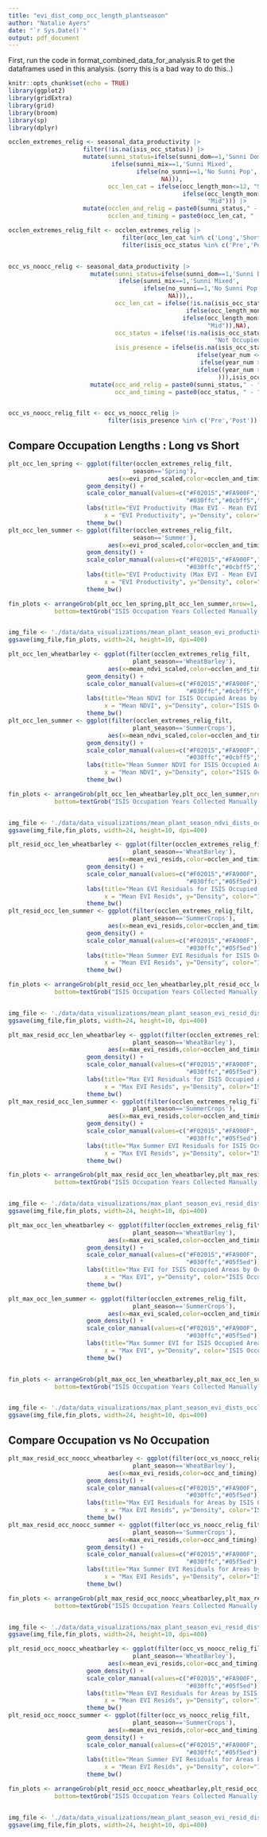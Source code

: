 ```yaml
---
title: "evi_dist_comp_occ_length_plantseason"
author: "Natalie Ayers"
date: "`r Sys.Date()`"
output: pdf_document
---
```


First, run the code in format_combined_data_for_analysis.R to get the dataframes used in this analysis. (sorry this is a bad way to do this..)

```r
knitr::opts_chunk$set(echo = TRUE)
library(ggplot2)
library(gridExtra)
library(grid)
library(broom)
library(sp)
library(dplyr)
```

```r
occlen_extremes_relig <- seasonal_data_productivity |>
                     filter(!is.na(isis_occ_status)) |>
                     mutate(sunni_status=ifelse(sunni_dom==1,'Sunni Dominated',
                             ifelse(sunni_mix==1,'Sunni Mixed',
                                    ifelse(no_sunni==1,'No Sunni Pop',
                                           NA))),
                            occ_len_cat = ifelse(occ_length_mon<=12, "Short",
                                                 ifelse(occ_length_mon>=35,"Long",
                                                        "Mid"))) |>
                     mutate(occlen_and_relig = paste0(sunni_status," - ",occ_len_cat),
                            occlen_and_timing = paste0(occ_len_cat, " - " ,isis_occ_status))

occlen_extremes_relig_filt <- occlen_extremes_relig |>
                                filter(occ_len_cat %in% c('Long','Short')) |>
                                filter(isis_occ_status %in% c('Pre','Post'))


occ_vs_noocc_relig <- seasonal_data_productivity |>
                       mutate(sunni_status=ifelse(sunni_dom==1,'Sunni Dominated',
                               ifelse(sunni_mix==1,'Sunni Mixed',
                                      ifelse(no_sunni==1,'No Sunni Pop',
                                             NA))),,
                              occ_len_cat = ifelse(!is.na(isis_occ_status),
                                                  ifelse(occ_length_mon<=12, "Short",
                                                 ifelse(occ_length_mon>=35,"Long",
                                                        "Mid")),NA),
                              occ_status = ifelse(!is.na(isis_occ_status), "Occupied",
                                                          "Not Occupied"),
                              isis_presence = ifelse(is.na(isis_occ_status),
                                                     ifelse(year_num <= 2013, 'Pre',
                                                      ifelse(year_num >= 2018, 'Post',
                                                     ifelse((year_num > 2013 & year_num < 2018), 'During',NA
                                                           ))),isis_occ_status)) |>
                       mutate(occ_and_relig = paste0(sunni_status," - ",occ_status),
                              occ_and_timing = paste0(occ_status, " - " ,isis_presence))


occ_vs_noocc_relig_filt <- occ_vs_noocc_relig |>
                            filter(isis_presence %in% c('Pre','Post'))

```

## Compare Occupation Lengths : Long vs Short

```r
plt_occ_len_spring <- ggplot(filter(occlen_extremes_relig_filt,
                                   season=='Spring'),
                            aes(x=evi_prod_scaled,color=occlen_and_timing)) + 
                      geom_density() + 
                      scale_color_manual(values=c("#F02015","#FA900F","#f5ed02",
                                                  "#030ffc","#0cbff5","#0cf5a3")) + 
                      labs(title="EVI Productivity (Max EVI - Mean EVI at Season Start) for ISIS Occupied Areas by Occupation Length and Timing during Spring",
                           x = "EVI Productivity", y="Density", color="ISIS Occupation Length - Timing") + 
                      theme_bw() 
plt_occ_len_summer <- ggplot(filter(occlen_extremes_relig_filt,
                                   season=='Summer'),
                            aes(x=evi_prod_scaled,color=occlen_and_timing)) + 
                      geom_density() + 
                      scale_color_manual(values=c("#F02015","#FA900F","#f5ed02",
                                                  "#030ffc","#0cbff5","#0cf5a3")) + 
                      labs(title="EVI Productivity (Max EVI - Mean EVI at Season Start) for ISIS Occupied Areas by Occupation Length and Timing",
                           x = "EVI Productivity", y="Density", color="ISIS Occupation Length - Timing") + 
                      theme_bw() 

fin_plots <- arrangeGrob(plt_occ_len_spring,plt_occ_len_summer,nrow=1,
             bottom=textGrob("ISIS Occupation Years Collected Manually based on IOM Occupation Reports; Long Occupation is >= 35 months, Short Occupation is <= 12 months; Wheat and Barley Growing Season is Dec - Apr, Summer is May - Sept"))


img_file <- './data/data_visualizations/mean_plant_season_evi_productivity_dists_occlen.png'
ggsave(img_file,fin_plots, width=24, height=10, dpi=400)
```


```r
plt_occ_len_wheatbarley <- ggplot(filter(occlen_extremes_relig_filt,
                                   plant_season=='WheatBarley'),
                            aes(x=mean_ndvi_scaled,color=occlen_and_timing)) + 
                      geom_density() + 
                      scale_color_manual(values=c("#F02015","#FA900F","#f5ed02",
                                                  "#030ffc","#0cbff5","#0cf5a3")) + 
                      labs(title="Mean NDVI for ISIS Occupied Areas by Occupation Length and Timing during Wheat and Barley Growing Months",
                           x = "Mean NDVI", y="Density", color="ISIS Occupation Length - Timing") + 
                      theme_bw() 
plt_occ_len_summer <- ggplot(filter(occlen_extremes_relig_filt,
                                   plant_season=='SummerCrops'),
                            aes(x=mean_ndvi_scaled,color=occlen_and_timing)) + 
                      geom_density() + 
                      scale_color_manual(values=c("#F02015","#FA900F","#f5ed02",
                                                  "#030ffc","#0cbff5","#0cf5a3")) + 
                      labs(title="Mean Summer NDVI for ISIS Occupied Areas by Occupation Length and Timing",
                           x = "Mean NDVI", y="Density", color="ISIS Occupation Length - Timing") + 
                      theme_bw() 

fin_plots <- arrangeGrob(plt_occ_len_wheatbarley,plt_occ_len_summer,nrow=1,
             bottom=textGrob("ISIS Occupation Years Collected Manually based on IOM Occupation Reports; Long Occupation is >= 35 months, Short Occupation is <= 12 months; Wheat and Barley Growing Season is Dec - Apr, Summer is May - Sept"))


img_file <- './data/data_visualizations/mean_plant_season_ndvi_dists_occlen.png'
ggsave(img_file,fin_plots, width=24, height=10, dpi=400)
```


```r
plt_resid_occ_len_wheatbarley <- ggplot(filter(occlen_extremes_relig_filt,
                                   plant_season=='WheatBarley'),
                            aes(x=mean_evi_resids,color=occlen_and_timing)) + 
                      geom_density() + 
                      scale_color_manual(values=c("#F02015","#FA900F",
                                                  "#030ffc","#05f5ed")) + 
                      labs(title="Mean EVI Residuals for ISIS Occupied Areas by Occupation Length and Timing during Wheat and Barley Growing Months",
                           x = "Mean EVI Resids", y="Density", color="ISIS Occupation Length - Timing") + 
                      theme_bw() 
plt_resid_occ_len_summer <- ggplot(filter(occlen_extremes_relig_filt,
                                   plant_season=='SummerCrops'),
                            aes(x=mean_evi_resids,color=occlen_and_timing)) + 
                      geom_density() + 
                      scale_color_manual(values=c("#F02015","#FA900F",
                                                  "#030ffc","#05f5ed")) + 
                      labs(title="Mean Summer EVI Residuals for ISIS Occupied Areas by Occupation Length and Timing",
                           x = "Mean EVI Resids", y="Density", color="ISIS Occupation Length - Timing") + 
                      theme_bw() 

fin_plots <- arrangeGrob(plt_resid_occ_len_wheatbarley,plt_resid_occ_len_summer,nrow=1,
             bottom=textGrob("ISIS Occupation Years Collected Manually based on IOM Occupation Reports; Long Occupation is >= 35 months, Short Occupation is <= 12 months; Wheat and Barley Growing Season is Dec - Apr, Summer is May - Sept"))


img_file <- './data/data_visualizations/mean_plant_season_evi_resid_dists_occlen.png'
ggsave(img_file,fin_plots, width=24, height=10, dpi=400)

```


```r
plt_max_resid_occ_len_wheatbarley <- ggplot(filter(occlen_extremes_relig_filt,
                                   plant_season=='WheatBarley'),
                            aes(x=max_evi_resids,color=occlen_and_timing)) + 
                      geom_density() + 
                      scale_color_manual(values=c("#F02015","#FA900F",
                                                  "#030ffc","#05f5ed")) + 
                      labs(title="Max EVI Residuals for ISIS Occupied Areas by Occupation Length and Timing during Wheat and Barley Growing Months",
                           x = "Max EVI Resids", y="Density", color="ISIS Occupation Length - Timing") + 
                      theme_bw() 
plt_max_resid_occ_len_summer <- ggplot(filter(occlen_extremes_relig_filt,
                                   plant_season=='SummerCrops'),
                            aes(x=max_evi_resids,color=occlen_and_timing)) + 
                      geom_density() + 
                      scale_color_manual(values=c("#F02015","#FA900F",
                                                  "#030ffc","#05f5ed")) + 
                      labs(title="Max Summer EVI Residuals for ISIS Occupied Areas by Occupation Length and Timing",
                           x = "Max EVI Resids", y="Density", color="ISIS Occupation Length - Timing") + 
                      theme_bw() 

fin_plots <- arrangeGrob(plt_max_resid_occ_len_wheatbarley,plt_max_resid_occ_len_summer,nrow=1,
             bottom=textGrob("ISIS Occupation Years Collected Manually based on IOM Occupation Reports; Long Occupation is >= 35 months, Short Occupation is <= 12 months; Wheat and Barley Growing Season is Dec - Apr, Summer is May - Sept"))


img_file <- './data/data_visualizations/max_plant_season_evi_resid_dists_occlen.png'
ggsave(img_file,fin_plots, width=24, height=10, dpi=400)

```


```r
plt_max_occ_len_wheatbarley <- ggplot(filter(occlen_extremes_relig_filt,
                                   plant_season=='WheatBarley'),
                            aes(x=max_evi_scaled,color=occlen_and_timing)) + 
                      geom_density() + 
                      scale_color_manual(values=c("#F02015","#FA900F",
                                                  "#030ffc","#05f5ed")) + 
                      labs(title="Max EVI for ISIS Occupied Areas by Occupation Length and Timing during Wheat and Barley Growing Months",
                           x = "Max EVI", y="Density", color="ISIS Occupation Length - Timing") + 
                      theme_bw() 

plt_max_occ_len_summer <- ggplot(filter(occlen_extremes_relig_filt,
                                   plant_season=='SummerCrops'),
                            aes(x=max_evi_scaled,color=occlen_and_timing)) + 
                      geom_density() + 
                      scale_color_manual(values=c("#F02015","#FA900F",
                                                  "#030ffc","#05f5ed")) + 
                      labs(title="Max Summer EVI for ISIS Occupied Areas by Occupation Length and Timing",
                           x = "Max EVI", y="Density", color="ISIS Occupation Length - Timing") + 
                      theme_bw() 


fin_plots <- arrangeGrob(plt_max_occ_len_wheatbarley,plt_max_occ_len_summer,nrow=1,
             bottom=textGrob("ISIS Occupation Years Collected Manually based on IOM Occupation Reports; Long Occupation is >= 35 months, Short Occupation is <= 12 months; Wheat and Barley Growing Season is Dec - Apr, Summer is May - Sept"))


img_file <- './data/data_visualizations/max_plant_season_evi_dists_occlen.png'
ggsave(img_file,fin_plots, width=24, height=10, dpi=400)
```

## Compare Occupation vs No Occupation

```r
plt_max_resid_occ_noocc_wheatbarley <- ggplot(filter(occ_vs_noocc_relig_filt,
                                   plant_season=='WheatBarley'),
                            aes(x=max_evi_resids,color=occ_and_timing)) + 
                      geom_density() + 
                      scale_color_manual(values=c("#F02015","#FA900F",
                                                  "#030ffc","#05f5ed")) + 
                      labs(title="Max EVI Residuals for Areas by ISIS Occupation and Timing during Wheat and Barley Growing Months",
                           x = "Max EVI Resids", y="Density", color="ISIS Occupation - Timing") + 
                      theme_bw() 
plt_max_resid_occ_noocc_summer <- ggplot(filter(occ_vs_noocc_relig_filt,
                                   plant_season=='SummerCrops'),
                            aes(x=max_evi_resids,color=occ_and_timing)) + 
                      geom_density() + 
                      scale_color_manual(values=c("#F02015","#FA900F",
                                                  "#030ffc","#05f5ed")) + 
                      labs(title="Max Summer EVI Residuals for Areas by ISIS Occupation and Timing",
                           x = "Max EVI Resids", y="Density", color="ISIS Occupation - Timing") + 
                      theme_bw() 

fin_plots <- arrangeGrob(plt_max_resid_occ_noocc_wheatbarley,plt_max_resid_occ_noocc_summer,nrow=1,
             bottom=textGrob("ISIS Occupation Years Collected Manually based on IOM Occupation Reports; For non-occupied areas, Pre-ISIS time is 2001-2013, Post-ISIS time is 2018-2022; Wheat and Barley Growing Season is Dec - Apr, Summer is May - Sept"))


img_file <- './data/data_visualizations/max_plant_season_evi_resid_dists_occ_noocc.png'
ggsave(img_file,fin_plots, width=24, height=10, dpi=400)
```

```r
plt_resid_occ_noocc_wheatbarley <- ggplot(filter(occ_vs_noocc_relig_filt,
                                   plant_season=='WheatBarley'),
                            aes(x=mean_evi_resids,color=occ_and_timing)) + 
                      geom_density() + 
                      scale_color_manual(values=c("#F02015","#FA900F",
                                                  "#030ffc","#05f5ed")) + 
                      labs(title="Mean EVI Residuals for Areas by ISIS Occupation and Timing during Wheat and Barley Growing Months",
                           x = "Mean EVI Resids", y="Density", color="ISIS Occupation - Timing") + 
                      theme_bw() 
plt_resid_occ_noocc_summer <- ggplot(filter(occ_vs_noocc_relig_filt,
                                   plant_season=='SummerCrops'),
                            aes(x=mean_evi_resids,color=occ_and_timing)) + 
                      geom_density() + 
                      scale_color_manual(values=c("#F02015","#FA900F",
                                                  "#030ffc","#05f5ed")) + 
                      labs(title="Mean Summer EVI Residuals for Areas by ISIS Occupation and Timing",
                           x = "Mean EVI Resids", y="Density", color="ISIS Occupation - Timing") + 
                      theme_bw() 

fin_plots <- arrangeGrob(plt_resid_occ_noocc_wheatbarley,plt_resid_occ_noocc_summer,nrow=1,
             bottom=textGrob("ISIS Occupation Years Collected Manually based on IOM Occupation Reports; For non-occupied areas, Pre-ISIS time is 2001-2013, Post-ISIS time is 2018-2022; Wheat and Barley Growing Season is Dec - Apr, Summer is May - Sept"))


img_file <- './data/data_visualizations/mean_plant_season_evi_resid_dists_occ_noocc.png'
ggsave(img_file,fin_plots, width=24, height=10, dpi=400)
```







